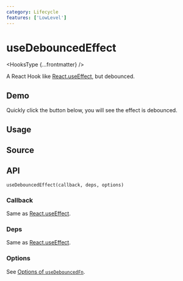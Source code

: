 ```yaml
---
category: Lifecycle
features: ['LowLevel']
---
```


# useDebouncedEffect


<HooksType {...frontmatter} />

A React Hook like [React.useEffect](https://react.dev/reference/react/useEffect), but debounced.

## Demo

Quickly click the button below, you will see the effect is debounced.


<App />

## Usage



## Source


<Source />

## API

```tsx
useDebouncedEffect(callback, deps, options)
```

### Callback

Same as [React.useEffect](https://react.dev/reference/react/useEffect).

### Deps

Same as [React.useEffect](https://react.dev/reference/react/useEffect).

### Options

See [Options of `useDebouncedFn`](/reference/use-debounced-fn/#options).
